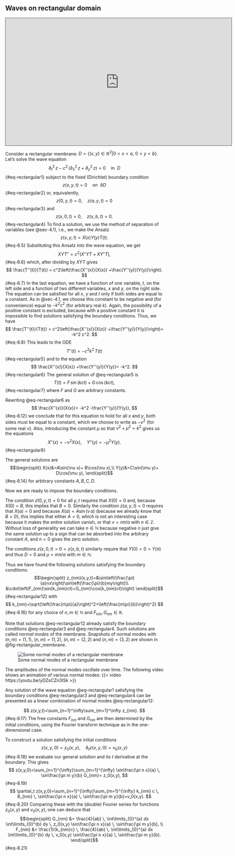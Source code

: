 ## Waves on rectangular domain

<iframe src="https://york.cloud.panopto.eu/Panopto/Pages/Embed.aspx?id=8a76711e-1f8b-4afd-bbb3-af790124753e&autoplay=false&offerviewer=true&showtitle=true&showbrand=false&captions=false&interactivity=all" height="405" width="720" style="border: 1px solid #464646;" allowfullscreen allow="autoplay"></iframe>

Consider a rectangular membrane: $D=\{(x,y)\in\mathbb{R}^2\vert 0<x<a, \ 0<y<b \}$. 
Let's solve the wave equation
$$
\partial_t^2 \, z -c^2 \, \left(\partial_x^2 \, z + \partial_y^2 \, z\right)=0 \quad \text{in} \ \ D
$$ {#eq-rectangular1}
subject to the fixed (Dirichlet) boundary condition
$$
z(x,y,t)=0 \quad \text{on} \ \ \partial D
$$ {#eq-rectangular2}
or, equivalently,
$$
z(0,y,t)=0, \quad z(a,y,t)=0
$$ {#eq-rectangular3}
and
$$
z(x,0,t)=0, \quad z(x,b,t)=0.
$$ {#eq-rectangular4}
To find a solution, we use the method of separation of variables (see 
@sec-4.1), i.e., we make the Ansatz
$$
z(x,y,t)=X(x)Y(y)T(t).
$$ {#eq-8.5}
Substituting this Ansatz into the wave equation, we get
$$
XYT''=c^2\left(X''YT + XY''T\right),
$$ {#eq-8.6}
which, after dividing by $XYT$ gives
$$
\frac{T''(t)}{T(t)} = c^2\left(\frac{X''(x)}{X(x)}
+\frac{Y''(y)}{Y(y)}\right).
$$ {#eq-8.7}
In the last equation, we have a function of one variable, $t$, on the left side
and a function of two different variables, $x$ and $y$, on the right side. The equation can be
satisfied for all $x$, $y$ and $t$ only if both sides are equal to a constant.
As in @sec-4.1, we choose this constant to be negative and (for
convenience) equal to $-k^2 c^2$ (for arbitrary real $k$). Again, the
possibility of a positive constant is excluded, because with a positive
constant it is impossible to find solutions satisfying the boundary conditions.
Thus, we have
$$
\frac{T''(t)}{T(t)} = c^2\left(\frac{X''(x)}{X(x)}
+\frac{Y''(y)}{Y(y)}\right)= -k^2 c^2.
$$ {#eq-8.8}
This leads to the ODE
$$
T''(t)=-c^2 k^2  \, T(t)
$$ {#eq-rectangular5}
and to the equation
$$
\frac{X''(x)}{X(x)}
+\frac{Y''(y)}{Y(y)}= -k^2.
$$ {#eq-rectangular6}
The general solution of @eq-rectangular5 is
$$
T(t)=F \, \sin(k c t) +G \, \cos(k c t),
$$ {#eq-rectangular7}
where $F$ and $G$ are arbitrary constants.

Rewriting @eq-rectangular6 as
$$
\frac{X''(x)}{X(x)}= -k^2 -\frac{Y''(y)}{Y(y)},
$$ {#eq-8.12}
we conclude that for this equation to hold for all $x$ and $y$, both sides must
be equal to a constant, which we choose to write as $-\nu^2$ (for some real $\nu$).
Also, introducing the constant $\mu$ so that $\nu^2+\mu^2=k^2$ gives us the equations
$$
X''(x) =-\nu^2 X(x), \quad Y''(y)=-\mu^2Y(y).
$$ {#eq-rectangular8}

The general solutions are
$$\begin{split}
X(x)&=A\sin(\nu x)+ B\cos(\nu x),\\
Y(y)&=C\sin(\mu y)+ D\cos(\mu y),
\end{split}$$ {#eq-8.14}
for arbitrary constants $A,B,C,D$. 

Now we are ready to impose the boundary conditions. 

The condition
$z(0,y,t)=0$ for all $y,t$ requires that $X(0)=0$ and, because $X(0)= B$, this
implies that $B=0$. Similarly the condition $z(a,y,t)=0$ requires that $X(a)=0$
and because $X(a)=A\sin(\nu\, a)$ (because we already know that $B=0$), this
implies that either $A=0$, which is not an interesting case because it makes the
entire solution vanish, or that $\nu=n\pi/a$ with $n\in \mathbb{Z}$. Without loss of
generality we can take $n\in\mathbb{N}$ because negative $n$ just give the same
solution up to a sign that can be absorbed into the arbitrary constant $A$, and
$n=0$ gives the zero solution.

The conditions $z(x,0,t)=0=z(x,b,t)$ similarly require that $Y(0)=0=Y(\pi)$
and thus $D=0$ and $\mu=m\pi/a$ with $m\in\mathbb{N}$.

Thus we have found the following solutions satisfying the boundary conditions:
$$\begin{split}
z_{nm}(x,y,t)=&\sin\left(\frac{\pi}{a}nx\right)\sin\left(\frac{\pi}{b}my\right)\\
&\cdot\left(F_{nm}\sin(k_{nm}ct)+G_{nm}\cos(k_{nm}ct)\right)
\end{split}$${#eq-rectangular12}
with 
$$
k_{nm}=\sqrt{\left(\frac{n\pi}{a}\right)^2+\left(\frac{m\pi}{b}\right)^2}
$$ {#eq-8.16}
for any choice of $n,m\in\mathbb{N}$ and $F_{nm},G_{nm}\in\mathbb{R}$.

Note that solutions @eq-rectangular12 already satisfy the boundary conditions
@eq-rectangular3 and @eq-rectangular4. Such solutions are called _normal modes_
of the membrane. Snapshots of normal modes with $(n,m)=(1,1)$, $(n,m)=(1,2)$,
$(n,m)=(2,2)$ and $(n,m)=(3,2)$ are shown in @fig-rectangular_membrane. 

![Some normal modes of a rectangular membrane](rectangular_membrane){#fig-rectangular_membrane}

The amplitudes of the normal modes oscillate over time. The following video shows an animation of various normal modes:
{{< video https://youtu.be/yDZsCZn3lSk >}}

Any
solution of the wave equation @eq-rectangular1 satisfying the boundary
conditions @eq-rectangular3 and @eq-rectangular4 can be presented as a linear
combination of normal modes @eq-rectangular12:

$$
z(x,y,t)=\sum_{n=1}^\infty\sum_{m=1}^\infty z_{nm}.
$$ {#eq-8.17}
The free constants $F_{nm}$ and $G_{nm}$ are then determined by the initial
conditions, using the Fourier transform technique as in the one-dimensional
case.


To construct a solution satisfying the initial conditions
$$
z(x,y,0)=z_0(x,y), \quad \partial_t z(x,y,0)=v_0(x,y)
$$ {#eq-8.18}
we evaluate our general solution and its $t$ derivative at the boundary. This gives
$$
z(x,y,0)=\sum_{n=1}^{\infty}\sum_{m=1}^{\infty} 
\sin\frac{\pi n x}{a} \, \sin\frac{\pi m y}{b} G_{nm}= z_0(x,y),
$$ {#eq-8.19}
$$
\partial_t z(x,y,0)=\sum_{n=1}^{\infty}\sum_{m=1}^{\infty} k_{nm} c \,
B_{nm} \, \sin\frac{\pi n x}{a} \, \sin\frac{\pi m y}{b}=v_0(x,y).
$$ {#eq-8.20}
Comparing these with the (double) Fourier series for functions $z_0(x,y)$ and $v_0(x,y)$, one can deduce that
$$\begin{split}
G_{nm} &= \frac{4}{ab} \, \int\limits_{0}^{a} dx \int\limits_{0}^{b}  dy \,  z_0(x,y)
\sin\frac{\pi n x}{a} \, \sin\frac{\pi m y}{b},  \\
F_{nm} &= \frac{1}{k_{nm}c} \, \frac{4}{ab} \, \int\limits_{0}^{a} dx \int\limits_{0}^{b}  dy \, v_0(x,y)
\sin\frac{\pi n x}{a} \, \sin\frac{\pi m y}{b}.  
\end{split}$$ {#eq-8.21}
